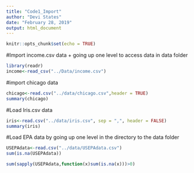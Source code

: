 ```yaml
---
title: "Code1_Import"
author: "Devi States"
date: "February 28, 2019"
output: html_document
---
```

```r
knitr::opts_chunk$set(echo = TRUE)
```


#Import income.csv data
+ going up one level to access data in data folder

```r
library(readr)
income<-read_csv("../Data/income.csv")

```

#import chicago data

```r
chicago<-read.csv("../data/chicago.csv",header = TRUE)
summary(chicago)
```

#Load Iris.csv data

```r
iris<-read.csv("../data/iris.csv", sep = ",", header = FALSE)
summary(iris)

```
#Load EPA data by going up one level in the directory to the data folder

```r
USEPAdata<-read.csv("../data/USEPAdata.csv")
sum(is.na(USEPAdata))

sum(sapply(USEPAdata,function(x)sum(is.na(x)))>0)
```

